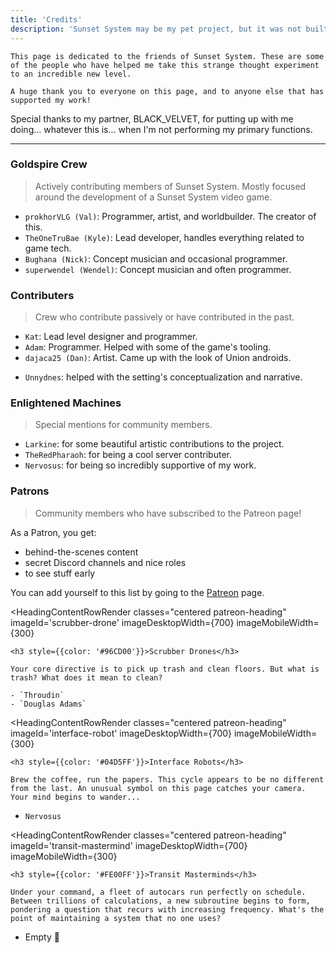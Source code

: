 ```yaml
---
title: 'Credits'
description: 'Sunset System may be my pet project, but it was not built alone!'
---
```


    This page is dedicated to the friends of Sunset System. These are some of the people who have helped me take this strange thought experiment to an incredible new level.

    A huge thank you to everyone on this page, and to anyone else that has supported my work!

<QuoteContentRowRender author={AuthorUniserve} >
    Special thanks to my partner, BLACK_VELVET, for putting up with me doing... whatever this is... when I'm not performing my primary functions.
</QuoteContentRowRender>

---

### Goldspire Crew
> Actively contributing members of Sunset System. Mostly focused around the development of a Sunset System video game.

* `prokhorVLG (Val)`: Programmer, artist, and worldbuilder. The creator of this.
* `TheOneTruBae (Kyle)`: Lead developer, handles everything related to game tech.
* `Bughana (Nick)`: Concept musician and occasional programmer.
* `superwendel (Wendel)`: Concept musician and often programmer.

### Contributers
> Crew who contribute passively or have contributed in the past.

* `Kat`: Lead level designer and programmer.
* `Adam`: Programmer. Helped with some of the game's tooling.
* `dajaca25 (Dan)`: Artist. Came up with the look of Union androids.
- `Unnydnes`: helped with the setting's conceptualization and narrative.

### Enlightened Machines
> Special mentions for community members.

- `Larkine`: for some beautiful artistic contributions to the project.
- `TheRedPharaoh`: for being a cool server contributer.
- `Nervosus`: for being so incredibly supportive of my work.

### Patrons
> Community members who have subscribed to the Patreon page!

As a Patron, you get:

- behind-the-scenes content
- secret Discord channels and nice roles
- to see stuff early

You can add yourself to this list by going to the [<FontAwesomeIcon icon={faPatreon} /> Patreon](https://www.patreon.com/prokhorVLG) page.

<HeadingContentRowRender 
    classes="centered patreon-heading" 
    imageId='scrubber-drone' 
    imageDesktopWidth={700} 
    imageMobileWidth={300} 
>
    <h3 style={{color: '#96CD00'}}>Scrubber Drones</h3>
    
    Your core directive is to pick up trash and clean floors. But what is trash? What does it mean to clean?
</HeadingContentRowRender>

    - `Throudin`
    - `Douglas Adams`

<HeadingContentRowRender 
    classes="centered patreon-heading" 
    imageId='interface-robot' 
    imageDesktopWidth={700} 
    imageMobileWidth={300} 
>
    <h3 style={{color: '#04D5FF'}}>Interface Robots</h3>
    
    Brew the coffee, run the papers. This cycle appears to be no different from the last. An unusual symbol on this page catches your camera. Your mind begins to wander...
</HeadingContentRowRender>
    
- `Nervosus`

<HeadingContentRowRender 
    classes="centered patreon-heading" 
    imageId='transit-mastermind' 
    imageDesktopWidth={700} 
    imageMobileWidth={300} 
>
    <h3 style={{color: '#FE00FF'}}>Transit Masterminds</h3>

    Under your command, a fleet of autocars run perfectly on schedule. Between trillions of calculations, a new subroutine begins to form, pondering a question that recurs with increasing frequency. What's the point of maintaining a system that no one uses?
</HeadingContentRowRender>

- Empty 🥹